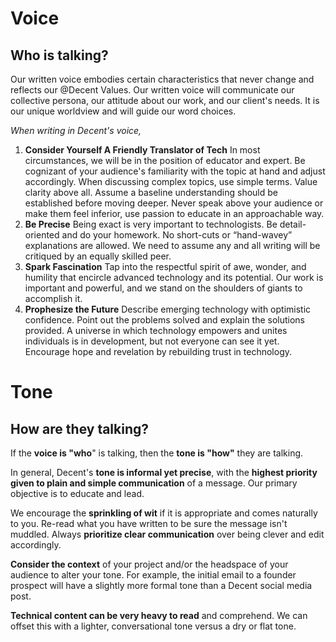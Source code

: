 
<Meta title='Design Language/Voice and Tone' />

# Voice

## Who is talking?

Our written voice embodies certain characteristics that never change and reflects our @Decent Values. Our written voice will communicate our collective persona, our attitude about our work, and our client's needs. It is our unique worldview and will guide our word choices.

*When writing in Decent's voice,*

1. **Consider Yourself A Friendly Translator of Tech**
In most circumstances, we will be in the position of educator and expert. Be cognizant of your audience's familiarity with the topic at hand and adjust accordingly. When discussing complex topics, use simple terms. Value clarity above all. Assume a baseline understanding should be established before moving deeper. Never speak above your audience or make them feel inferior, use passion to educate in an approachable way.
2. **Be Precise**
Being exact is very important to technologists. Be detail-oriented and do your homework. No short-cuts or “hand-wavey” explanations are allowed. We need to assume any and all writing will be critiqued by an equally skilled peer.
3. **Spark Fascination**
Tap into the respectful spirit of awe, wonder, and humility that encircle advanced technology and its potential. Our work is important and powerful, and we stand on the shoulders of giants to accomplish it.
4. **Prophesize the Future**
Describe emerging technology with optimistic confidence. Point out the problems solved and explain the solutions provided. A universe in which technology empowers and unites individuals is in development, but not everyone can see it yet. Encourage hope and revelation by rebuilding trust in technology.

# Tone

## How are they talking?

If the **voice is "who**" is talking, then the **tone is "how"** they are talking.

In general, Decent's **tone is informal yet precise**, with the **highest priority given to plain and simple communication** of a message. Our primary objective is to educate and lead.

We encourage the **sprinkling of wit** if it is appropriate and comes naturally to you. Re-read what you have written to be sure the message isn't muddled. Always **prioritize clear communication** over being clever and edit accordingly.

**Consider the context** of your project and/or the headspace of your audience to alter your tone. For example, the initial email to a founder prospect will have a slightly more formal tone than a Decent social media post.

**Technical content can be very heavy to read** and comprehend. We can offset this with a lighter, conversational tone versus a dry or flat tone.